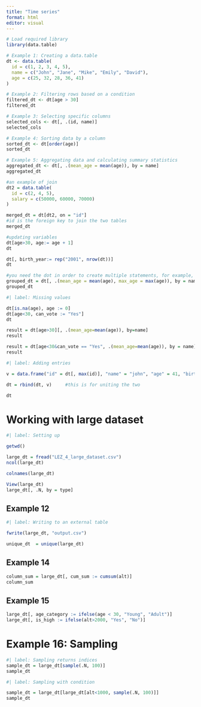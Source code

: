```yaml
---
title: "Time series"
format: html
editor: visual
---
```


```r
# Load required library
library(data.table)

# Example 1: Creating a data.table
dt <- data.table(
  id = c(1, 2, 3, 4, 5),
  name = c("John", "Jane", "Mike", "Emily", "David"),
  age = c(25, 32, 28, 36, 41)
)

# Example 2: Filtering rows based on a condition
filtered_dt <- dt[age > 30]
filtered_dt
```
```r
# Example 3: Selecting specific columns
selected_cols <- dt[, .(id, name)]
selected_cols
```


```r
# Example 4: Sorting data by a column
sorted_dt <- dt[order(age)]
sorted_dt
```


```r
# Example 5: Aggregating data and calculating summary statistics
aggregated_dt <- dt[, .(mean_age = mean(age)), by = name]
aggregated_dt
```
```r
#an example of join
dt2 = data.table(
  id = c(2, 4, 5),
  salary = c(50000, 60000, 70000)
)

merged_dt = dt[dt2, on = "id"]
#id is the foreign key to join the two tables
merged_dt
```
```r
#updating variables
dt[age>30, age:= age + 1]
dt
```
```r
dt[, birth_year:= rep("2001", nrow(dt))]
dt
```
```r
#you need the dot in order to create multiple statements, for example, for the columns
grouped_dt = dt[, .(mean_age = mean(age), max_age = max(age)), by = name]
grouped_dt
```
```r
#| label: Missing values

dt[is.na(age), age := 0]
dt[age<30, can_vote := "Yes"]
dt
```
```r
result = dt[age>30][, .(mean_age=mean(age)), by=name]
result
```
```r
result = dt[age<30&can_vote == "Yes", .(mean_age=mean(age)), by = name]
result
```
```r
#| label: Adding entries

v = data.frame("id" = dt[, max(id)], "name" = "john", "age" = 41, "birth_year" = 2050, "can_vote" = "no")

dt = rbind(dt, v)     #this is for uniting the two

dt
```
# Working with large dataset
```r
#| label: Setting up

getwd()
```
```r
large_dt = fread("LEZ_4_large_dataset.csv")
ncol(large_dt)
```
```r
colnames(large_dt)
```
```r
View(large_dt)
large_dt[, .N, by = type]
```
## Example 12
```r
#| label: Writing to an external table

fwrite(large_dt, "output.csv")
```

```r
unique_dt  = unique(large_dt)
```
## Example 14
```r
column_sum = large_dt[, cum_sum := cumsum(alt)]
column_sum
```
## Example 15
```r
large_dt[, age_category := ifelse(age < 30, "Young", "Adult")]
large_dt[, is_high := ifelse(alt>2000, "Yes", "No")]
```
# Example 16: Sampling
```r
#| label: Sampling returns indices
sample_dt = large_dt[sample(.N, 100)]
sample_dt
```
```r
#| label: Sampling with condition

sample_dt = large_dt[large_dt[alt<1000, sample(.N, 100)]]
sample_dt
```

